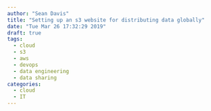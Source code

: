 ```yaml
---
author: "Sean Davis"
title: "Setting up an s3 website for distributing data globally"
date: "Tue Mar 26 17:32:29 2019"
draft: true
tags:
  - cloud
  - s3
  - aws
  - devops
  - data engineering
  - data sharing
categories:
  - cloud
  - IT
---
```


